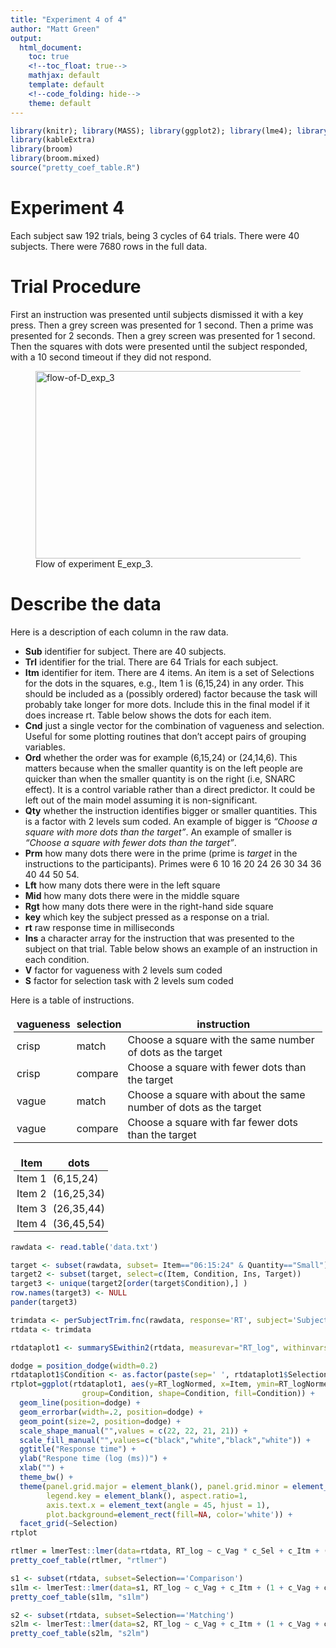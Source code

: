 ```yaml
---
title: "Experiment 4 of 4"
author: "Matt Green"
output:
  html_document:
    toc: true
    <!--toc_float: true-->
    mathjax: default
    template: default
    <!--code_folding: hide-->
    theme: default
---  
```

<style>
table, th, td {
    border: 1px grey;
    border-collapse: collapse;
    padding:2px 5px 2px 5px
}  
</style>

```r
library(knitr); library(MASS); library(ggplot2); library(lme4); library(xtable); library(plyr); library(lattice); library(LMERConvenienceFunctions); library(car); library(grid); library(lmerTest); library(reshape2); library(ggplot2); library(languageR); library(pander); source('summarySEwithin2.R')
library(kableExtra)
library(broom)
library(broom.mixed)
source("pretty_coef_table.R")
```

# Experiment 4

Each subject saw 192 trials, being 3 cycles of 64 trials. There were 40 subjects. There were 7680 rows in the full data.

# Trial Procedure
First an instruction was presented until subjects dismissed it with a key press. Then a grey screen was presented for 1 second. Then a prime was presented for 2 seconds. Then a grey screen was presented for 1 second. Then the squares with dots were presented until the subject responded, with a 10 second timeout if they did not respond.

<figure>
<img src="./E_exp_3-flow.jpg" alt="flow-of-D_exp_3" style="width:480px;height:300px;">
<figcaption>Flow of experiment E_exp_3.</figcaption>
</figure>

# Describe the data

Here is a description of each column in the raw data.

* **Sub** identifier for subject. There are 40 subjects.
* **Trl** identifier for the trial. There are 64 Trials for each subject.
* **Itm** identifier for item. There are 4 items. An item is a set of Selections for the dots in the squares, e.g., Item 1 is (6,15,24) in any order. This should be included as a (possibly ordered) factor because the task will probably take longer for more dots. Include this in the final model if it does increase rt. Table below shows the dots for each item.
* **Cnd** just a single vector for the combination of vagueness and selection. Useful for some plotting routines that don't accept pairs of grouping variables. 
* **Ord** whether the order was for example (6,15,24) or (24,14,6). This matters because when the smaller quantity is on the left people are quicker than when the smaller quantity is on the right (i.e, SNARC effect). It is a control variable rather than a direct predictor. It could be left out of the main model assuming it is non-significant.
* **Qty** whether the instruction identifies bigger or smaller quantities. This is a factor with 2 levels sum coded. An example of bigger is _"Choose a square with more dots than the target"_. An example of smaller is _"Choose a square with fewer dots than the target"_.
* **Prm** how many dots there were in the prime (prime is _target_ in the instructions to the participants). Primes were 6 10 16 20 24 26 30 34 36 40 44 50 54.
* **Lft** how many dots there were in the left square
* **Mid** how many dots there were in the middle square
* **Rgt** how many dots there were in the right-hand side square
* **key** which key the subject pressed as a response on a trial.
* **rt** raw response time in milliseconds
* **Ins** a character array for the instruction that was presented to the subject on that trial. Table below shows an example of an instruction in each condition.
* **V** factor for vagueness with 2 levels sum coded
* **S** factor for selection task with 2 levels sum coded

Here is a table of instructions.

<!-- <style type="text/css"> -->
<!-- .table {width: 50%;} -->
<!-- </style> -->

vagueness | selection | instruction
----------|-----------|--------------------------------------------------------------------
crisp     | match     | Choose a square with the same number of dots as the target  
crisp     | compare   | Choose a square with fewer dots than the target 
vague     | match     | Choose a square with about the same number of dots as the target 
vague     | compare   | Choose a square with far fewer dots than the target 

Item   | dots
-------|-----------
Item 1 | (6,15,24)
Item 2 | (16,25,34)
Item 3 | (26,35,44)
Item 4 | (36,45,54)

```r
rawdata <- read.table('data.txt')
```

```r
target <- subset(rawdata, subset= Item=="06:15:24" & Quantity=="Small")
target2 <- subset(target, select=c(Item, Condition, Ins, Target))
target3 <- unique(target2[order(target$Condition),] )
row.names(target3) <- NULL
pander(target3)
```

```r
trimdata <- perSubjectTrim.fnc(rawdata, response='RT', subject='Subject', trim = 2.5)$data
rtdata <- trimdata
```

```r
rtdataplot1 <- summarySEwithin2(rtdata, measurevar="RT_log", withinvars=c("Condition", "Vagueness", "Selection", "Item"), idvar="Subject")
```

```r
dodge = position_dodge(width=0.2)
rtdataplot1$Condition <- as.factor(paste(sep=' ', rtdataplot1$Selection, rtdataplot1$Vagueness))
rtplot=ggplot(rtdataplot1, aes(y=RT_logNormed, x=Item, ymin=RT_logNormed-ci, ymax=RT_logNormed+ci,
                group=Condition, shape=Condition, fill=Condition)) +
  geom_line(position=dodge) +
  geom_errorbar(width=.2, position=dodge) +
  geom_point(size=2, position=dodge) +
  scale_shape_manual("",values = c(22, 22, 21, 21)) +
  scale_fill_manual("",values=c("black","white","black","white")) +
  ggtitle("Response time") +
  ylab("Respone time (log (ms))") + 
  xlab("") +
  theme_bw() +
  theme(panel.grid.major = element_blank(), panel.grid.minor = element_blank(),
        legend.key = element_blank(), aspect.ratio=1,
        axis.text.x = element_text(angle = 45, hjust = 1),
        plot.background=element_rect(fill=NA, color='white')) +
  facet_grid(~Selection) 
rtplot
```

```r
rtlmer = lmerTest::lmer(data=rtdata, RT_log ~ c_Vag * c_Sel + c_Itm + (1 + c_Vag * c_Sel + c_Itm | Subject))
pretty_coef_table(rtlmer, "rtlmer")
```

```r
s1 <- subset(rtdata, subset=Selection=='Comparison')
s1lm <- lmerTest::lmer(data=s1, RT_log ~ c_Vag + c_Itm + (1 + c_Vag + c_Itm | Subject))
pretty_coef_table(s1lm, "s1lm")
```

```r
s2 <- subset(rtdata, subset=Selection=='Matching')
s2lm <- lmerTest::lmer(data=s2, RT_log ~ c_Vag + c_Itm + (1 + c_Vag + c_Itm | Subject))
pretty_coef_table(s2lm, "s2lm")
```
